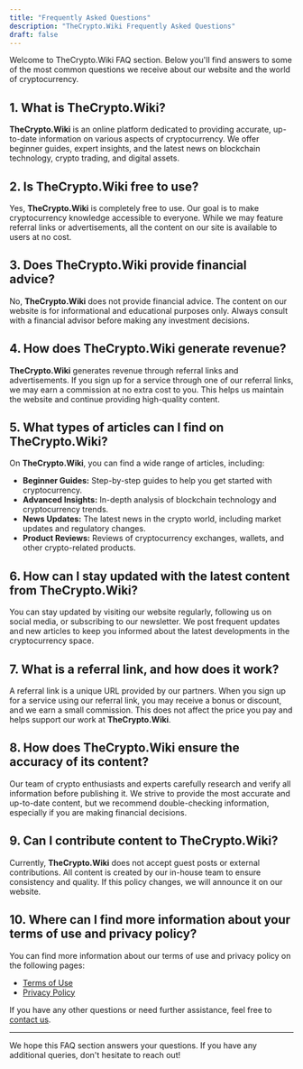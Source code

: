 ```yaml
---
title: "Frequently Asked Questions"
description: "TheCrypto.Wiki Frequently Asked Questions"
draft: false
---
```


Welcome to TheCrypto.Wiki FAQ section. Below you'll find answers to some of the most common questions we receive about our website and the world of cryptocurrency.

## 1. What is TheCrypto.Wiki?

**TheCrypto.Wiki** is an online platform dedicated to providing accurate, up-to-date information on various aspects of cryptocurrency. We offer beginner guides, expert insights, and the latest news on blockchain technology, crypto trading, and digital assets.

## 2. Is TheCrypto.Wiki free to use?

Yes, **TheCrypto.Wiki** is completely free to use. Our goal is to make cryptocurrency knowledge accessible to everyone. While we may feature referral links or advertisements, all the content on our site is available to users at no cost.

## 3. Does TheCrypto.Wiki provide financial advice?

No, **TheCrypto.Wiki** does not provide financial advice. The content on our website is for informational and educational purposes only. Always consult with a financial advisor before making any investment decisions.

## 4. How does TheCrypto.Wiki generate revenue?

**TheCrypto.Wiki** generates revenue through referral links and advertisements. If you sign up for a service through one of our referral links, we may earn a commission at no extra cost to you. This helps us maintain the website and continue providing high-quality content.

## 5. What types of articles can I find on TheCrypto.Wiki?

On **TheCrypto.Wiki**, you can find a wide range of articles, including:

- **Beginner Guides:** Step-by-step guides to help you get started with cryptocurrency.
- **Advanced Insights:** In-depth analysis of blockchain technology and cryptocurrency trends.
- **News Updates:** The latest news in the crypto world, including market updates and regulatory changes.
- **Product Reviews:** Reviews of cryptocurrency exchanges, wallets, and other crypto-related products.

## 6. How can I stay updated with the latest content from TheCrypto.Wiki?

You can stay updated by visiting our website regularly, following us on social media, or subscribing to our newsletter. We post frequent updates and new articles to keep you informed about the latest developments in the cryptocurrency space.

## 7. What is a referral link, and how does it work?

A referral link is a unique URL provided by our partners. When you sign up for a service using our referral link, you may receive a bonus or discount, and we earn a small commission. This does not affect the price you pay and helps support our work at **TheCrypto.Wiki**.

## 8. How does TheCrypto.Wiki ensure the accuracy of its content?

Our team of crypto enthusiasts and experts carefully research and verify all information before publishing it. We strive to provide the most accurate and up-to-date content, but we recommend double-checking information, especially if you are making financial decisions.

## 9. Can I contribute content to TheCrypto.Wiki?

Currently, **TheCrypto.Wiki** does not accept guest posts or external contributions. All content is created by our in-house team to ensure consistency and quality. If this policy changes, we will announce it on our website.

## 10. Where can I find more information about your terms of use and privacy policy?

You can find more information about our terms of use and privacy policy on the following pages:

- [Terms of Use](/terms)
- [Privacy Policy](/privacy-policy)

If you have any other questions or need further assistance, feel free to [contact us](/contact).

---

We hope this FAQ section answers your questions. If you have any additional queries, don't hesitate to reach out!
